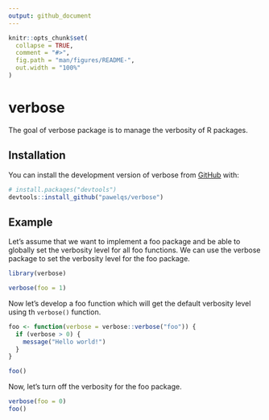 ```yaml
---
output: github_document
---
```


<!-- README.md is generated from README.Rmd. Please edit that file -->

```r
knitr::opts_chunk$set(
  collapse = TRUE,
  comment = "#>",
  fig.path = "man/figures/README-",
  out.width = "100%"
)
```

# verbose

<!-- badges: start -->
<!-- badges: end -->

The goal of verbose package is to manage the verbosity of R packages.

## Installation

You can install the development version of verbose from [GitHub](https://github.com/) with:

``` r
# install.packages("devtools")
devtools::install_github("pawelqs/verbose")
```

## Example

Let's assume that we want to implement a foo package and be able to globally set the verbosity level for all foo functions. We can use the verbose package to set the verbosity level for the foo package.

```r
library(verbose)

verbose(foo = 1)
```

Now let's develop a foo function which will get the default verbosity level using th `verbose()` function.

```r
foo <- function(verbose = verbose::verbose("foo")) {
  if (verbose > 0) {
    message("Hello world!")
  }
}

foo()
```

Now, let's turn off the verbosity for the foo package.

```r
verbose(foo = 0)
foo()
```
